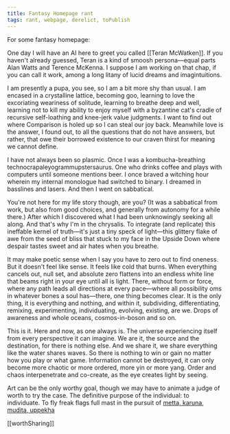 ```yaml
---
title: Fantasy Homepage rant
tags: rant, webpage, derelict, toPublish
---
```


For some fantasy homepage:

One day I will have an AI here to greet you called [[Teran McWatken]]. If you haven't already guessed, Teran is a kind of smoosh persona—equal parts Alan Watts and Terence McKenna. I suppose I am working on that chap, if you can call it work, among a long litany of lucid dreams and imagintuitions.

I am presently a pupa, you see, so I am a bit more shy than usual. I am encased in a crystalline lattice, becoming goo, learning to love the excoriating weariness of solitude, learning to breathe deep and well, learning not to kill my ability to enjoy myself with a byzantine cat's cradle of recursive self-loathing and knee-jerk value judgments. I want to find out where Comparison is holed up so I can steal our joy back. Meanwhile love is the answer, I found out, to all the questions that do not have answers, but rather, that owe their borrowed existence to our craven thirst for meaning we cannot define.

I have not always been so plasmic. Once I was a kombucha-breathing technocrapaleyogrammupstersaurus. One who drinks coffee and plays with computers until someone mentions beer. I once braved a witching hour wherein my internal monologue had switched to binary. I dreamed in basslines and lasers. And then I went on sabbatical.

You're not here for my life story though, are you? (It was a sabbatical from work, but also from good choices, and generally from autonomy for a while there.) After which I discovered what I had been unknowingly seeking all along. And that's why I'm in the chrysalis. To integrate (and replicate) this ineffable kernel of truth—it's just a tiny speck of light—this glittery flake of awe from the seed of bliss that stuck to my face in the Upside Down where despair tastes sweet and air hates when you breathe.

It may make poetic sense when I say you have to zero out to find oneness. But it doesn't feel like sense. It feels like cold that burns. When everything cancels out, null set, and absolute zero flattens into an endless white line that beams right in your eye until all is light. There, without form or force, where any path leads all directions at every pace—where all possibility oms in whatever bones a soul has—there, one thing becomes clear. It is the only thing, it is everything and nothing, and within it, subdividing, differentiating, remixing, experimenting, individuating, evolving, existing, are we. Drops of awareness and whole oceans, cosmos-in-boson and so on.

This is it. Here and now, as one always is. The universe experiencing itself from every perspective it can imagine. We are it, the source and the destination, for there is nothing else. And we share it, we share everything like the water shares waves. So there is nothing to win or gain no matter how you play or what game. Information cannot be destroyed, it can only become more chaotic or more ordered, more yin or more yang. Order and chaos interpenetrate and co-create, as the eye creates light by seeing.

Art can be the only worthy goal, though we may have to animate a judge of worth to try the case. The definitive purpose of the individual: to individuate. To fly freak flags full mast in the pursuit of [metta, karuna, mudita, uppekha](https://www.accesstoinsight.org/lib/authors/nyanaponika/wheel006.html)

[[worthSharing]]
